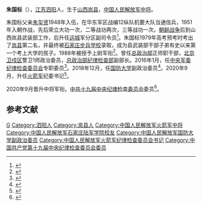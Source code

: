 '''朱国标'''（{{bd|1963年|||}}），[[江苏|江苏]][[泗阳|泗阳]]人，生于[[山西|山西]][[岚县|岚县]]，[[中国人民解放军中将|中国人民解放军中将]]。

朱国标父亲[[朱玺贤|朱玺贤]]1948年入伍，在华东军区战编12纵队机要大队当通信兵，1951年入朝作战，先后荣立大功一次，二等战功两次，三等战功一次。[[朝鲜战争|朝鲜战争]]后到山西岚县武装部工作，后升任[[运城|运城]]军分区副司令员<ref>{{cite web |author1=朱国标 |title=父训谆谆吐芳华 |url=http://www.81.cn/jfjbmap/content/2018-05/21/content_206643.htm |website=解放军报 |accessdate=2021-04-06 |date=2018-05-21}}</ref>。朱国标1979年高考预考时考出了[[岚县|岚县]]第二名，并最终被[[石家庄步兵学校|石家庄步兵学校]]录取，成为县武装部干部子弟有史以来第一个考上大学的孩子。1988年被授予上尉军衔<ref>{{cite web |title=军纪委委员有个这样的父亲！ 朱国标讲述了4个小故事 |url=https://www.takefoto.cn/viewnews-1477036.html |website=北晚新视觉 |accessdate=2021-04-06 |date=2018-05-22 |archive-date=2018-05-24 |archive-url=https://web.archive.org/web/20180524122428/http://www.takefoto.cn/viewnews-1477036.html |dead-url=no }}</ref>。曾任[[中国人民解放军总政治部|总政治部]]正师职干部，[[北京卫戍区|北京卫戍区]]警卫1师政治委员，[[总政治部纪律检查部|总政治部纪律检查部]]副部长。2016年1月，任[[中央军委纪律检查委员会|中央军委纪律检查委员会]]专职委员<ref>{{cite web |author1=岳怀让 |author2=蒋子文 |title=原总政纪检部副部长朱国标出任中央军委纪委专职委员 |url=https://www.thepaper.cn/newsDetail_forward_1461806 |website=澎湃新闻 |accessdate=2021-04-06 |date=2016-04-27 |archive-date=2020-12-15 |archive-url=https://web.archive.org/web/20201215032412/http://www.thepaper.cn/newsDetail_forward_1461806 |dead-url=no }}</ref>。2018年12月，任[[中国人民解放军国防大学|国防大学]]副政治委员<ref>{{cite web |title=国防大学与空军政治工作部办公室签署协议 |url=https://www.chinanews.com/mil/2019/03-21/8785981.shtml |website=中国新闻网 |accessdate=2021-04-06 |date=2019-03-21 |archive-date=2019-03-22 |archive-url=https://web.archive.org/web/20190322141956/http://www.chinanews.com/mil/2019/03-21/8785981.shtml |dead-url=no }}</ref>。2020年9月，升任[[火箭军|火箭军]]纪委书记<ref>{{cite web |title=习近平在十九届中央纪委五次全会上发表重要讲话强调 充分发挥全面从严治党引领保障作用 确保“十四五”时期目标任务落到实处 |url=https://tv.cctv.com/2021/01/22/VIDEQFmF4pKlcLhuRMMVca9Y210122.shtml?spm=C31267.PFsKSaKh6QQC.S71105.18 |website=新闻联播 |accessdate=2021-04-06 |date=2021-01-22}}</ref>。

2020年9月晋升中将军衔。[[中国共产党第十九届中央纪律检查委员会|中共十九届中央纪律检查委员会]]委员<ref>{{cite web|title=十九大受权发布：中国共产党第十九届中央纪律检查委员会委员名单|url=http://www.xinhuanet.com//politics/19cpcnc/2017-10/24/c_1121848898.htm|publisher=新华网|accessdate=2020-05-31|date=2017-10-24|archive-date=2021-06-04|archive-url=https://web.archive.org/web/20210604150637/https://res.wx.qq.com/open/js/jweixin-1.0.0.js|dead-url=no}}</ref>。

== 参考文献 ==
{{Reflist}}

{{中华人民共和国现役中将}}
{{DEFAULTSORT:Zhu}}
[[Category:朱姓|G]]
[[Category:泗阳人|Category:泗阳人]]
[[Category:岚县人|Category:岚县人]]
[[Category:中国人民解放军火箭军中将|Category:中国人民解放军火箭军中将]]
[[Category:中国人民解放军石家庄陆军学院校友|Category:中国人民解放军石家庄陆军学院校友]]
[[Category:中国人民解放军国防大学副政治委员|Category:中国人民解放军国防大学副政治委员]]
[[Category:中国人民解放军火箭军纪律检查委员会书记|Category:中国人民解放军火箭军纪律检查委员会书记]]
[[Category:中国共产党第十九届中央纪律检查委员会委员|Category:中国共产党第十九届中央纪律检查委员会委员]]